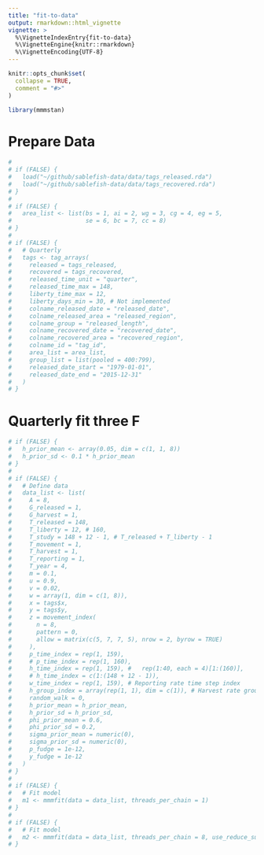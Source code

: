 ```yaml
---
title: "fit-to-data"
output: rmarkdown::html_vignette
vignette: >
  %\VignetteIndexEntry{fit-to-data}
  %\VignetteEngine{knitr::rmarkdown}
  %\VignetteEncoding{UTF-8}
---
```


```r
knitr::opts_chunk$set(
  collapse = TRUE,
  comment = "#>"
)
```

```r
library(mmmstan)
```

# Prepare Data
```r
# 
# if (FALSE) {
#   load("~/github/sablefish-data/data/tags_released.rda")
#   load("~/github/sablefish-data/data/tags_recovered.rda")
# }
# 
# if (FALSE) {
#   area_list <- list(bs = 1, ai = 2, wg = 3, cg = 4, eg = 5,
#                     se = 6, bc = 7, cc = 8)
# }
# 
# if (FALSE) {
#   # Quarterly
#   tags <- tag_arrays(
#     released = tags_released,
#     recovered = tags_recovered,
#     released_time_unit = "quarter",
#     released_time_max = 148,
#     liberty_time_max = 12,
#     liberty_days_min = 30, # Not implemented
#     colname_released_date = "released_date",
#     colname_released_area = "released_region",
#     colname_group = "released_length",
#     colname_recovered_date = "recovered_date",
#     colname_recovered_area = "recovered_region",
#     colname_id = "tag_id",
#     area_list = area_list,
#     group_list = list(pooled = 400:799),
#     released_date_start = "1979-01-01",
#     released_date_end = "2015-12-31"
#   ) 
# }

```

# Quarterly fit three F
```r

# if (FALSE) {
#   h_prior_mean <- array(0.05, dim = c(1, 1, 8))
#   h_prior_sd <- 0.1 * h_prior_mean
# }
# 
# if (FALSE) {
#   # Define data
#   data_list <- list(
#     A = 8,
#     G_released = 1,
#     G_harvest = 1,
#     T_released = 148,
#     T_liberty = 12, # 160,
#     T_study = 148 + 12 - 1, # T_released + T_liberty - 1
#     T_movement = 1,
#     T_harvest = 1,
#     T_reporting = 1,
#     T_year = 4,
#     m = 0.1,
#     u = 0.9,
#     v = 0.02,
#     w = array(1, dim = c(1, 8)),
#     x = tags$x,
#     y = tags$y,
#     z = movement_index(
#       n = 8,
#       pattern = 0,
#       allow = matrix(c(5, 7, 7, 5), nrow = 2, byrow = TRUE)
#     ),
#     p_time_index = rep(1, 159),
#     # p_time_index = rep(1, 160),
#     h_time_index = rep(1, 159), #   rep(1:40, each = 4)[1:(160)],
#     # h_time_index = c(1:(148 + 12 - 1)),
#     w_time_index = rep(1, 159), # Reporting rate time step index
#     h_group_index = array(rep(1, 1), dim = c(1)), # Harvest rate group index
#     random_walk = 0,
#     h_prior_mean = h_prior_mean,
#     h_prior_sd = h_prior_sd,
#     phi_prior_mean = 0.6,
#     phi_prior_sd = 0.2,
#     sigma_prior_mean = numeric(0),
#     sigma_prior_sd = numeric(0),
#     p_fudge = 1e-12,
#     y_fudge = 1e-12
#   )  
# }
# 
# if (FALSE) {
#   # Fit model
#   m1 <- mmmfit(data = data_list, threads_per_chain = 1)
# }
# 
# if (FALSE) {
#   # Fit model
#   m2 <- mmmfit(data = data_list, threads_per_chain = 8, use_reduce_sum = TRUE)
# }

```
